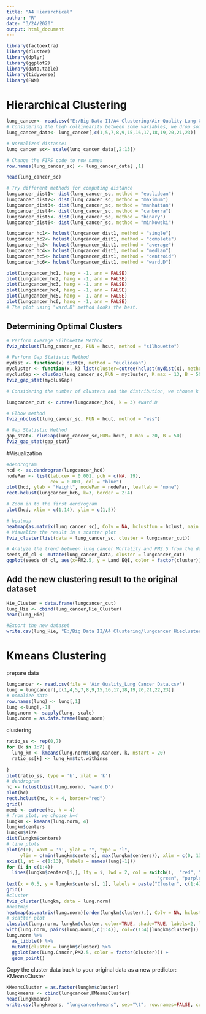---
title: "A4 Hierarchical"
author: "R"
date: "3/24/2020"
output: html_document
---
```{r}
library(factoextra)
library(cluster)
library(dplyr)
library(ggplot2)
library(data.table)
library(tidyverse)
library(FNN)
```
# Hierarchical Clustering

```{r}
lung_cancer<- read.csv("E:/Big Data II/A4 Clustering/Air Quality-Lung Cancer Data.csv")
# Considering the high collinearity between some variables, we drop some variables to avoid that some variables get a higher weight than others
lung_cancer_data<- lung_cancer[,c(1,5,7,8,9,15,16,17,18,19,20,21,23)]

# Normalized distance:
lung_cancer_sc<- scale(lung_cancer_data[,2:13])

# Change the FIPS_code to row names 
row.names(lung_cancer_sc) <- lung_cancer_data[ ,1]

head(lung_cancer_sc)

# Try different methods for computing distance
lungcancer_dist1<- dist(lung_cancer_sc, method = "euclidean")
lungcancer_dist2<- dist(lung_cancer_sc, method = "maximum")
lungcancer_dist3<- dist(lung_cancer_sc, method = "manhattan")
lungcancer_dist4<- dist(lung_cancer_sc, method = "canberra")
lungcancer_dist5<- dist(lung_cancer_sc, method = "binary")
lungcancer_dist6<- dist(lung_cancer_sc, method = "minkowski")

lungcancer_hc1<- hclust(lungcancer_dist1, method = "single")
lungcancer_hc2<- hclust(lungcancer_dist1, method = "complete")
lungcancer_hc3<- hclust(lungcancer_dist1, method = "average")
lungcancer_hc4<- hclust(lungcancer_dist1, method = "median")
lungcancer_hc5<- hclust(lungcancer_dist1, method = "centroid")
lungcancer_hc6<- hclust(lungcancer_dist1, method = "ward.D")

plot(lungcancer_hc1, hang = -1, ann = FALSE) 
plot(lungcancer_hc2, hang = -1, ann = FALSE) 
plot(lungcancer_hc3, hang = -1, ann = FALSE) 
plot(lungcancer_hc4, hang = -1, ann = FALSE) 
plot(lungcancer_hc5, hang = -1, ann = FALSE) 
plot(lungcancer_hc6, hang = -1, ann = FALSE) 
# The plot using "ward.D" method looks the best.

```

## Determining Optimal Clusters
```{r cars}
# Perform Average Silhouette Method
fviz_nbclust(lung_cancer_sc, FUN = hcut, method = "silhouette")

# Perform Gap Statistic Method
mydist <- function(x) dist(x, method = "euclidean")
mycluster <- function(x, k) list(cluster=cutree(hclust(mydist(x), method = "ward.D"),k=k))
myclusGap <- clusGap(lung_cancer_sc,FUN = mycluster, K.max = 13, B = 50)
fviz_gap_stat(myclusGap)

# Considering the number of clusters and the distribution, we choose k equal to 3.

```

```{r}
lungcancer_cut <- cutree(lungcancer_hc6, k = 3) #ward.D
```


```{r}
# Elbow method
fviz_nbclust(lung_cancer_sc, FUN = hcut, method = "wss")

```

```{r}
# Gap Statistic Method
gap_stat<- clusGap(lung_cancer_sc,FUN= hcut, K.max = 20, B = 50)
fviz_gap_stat(gap_stat)
```
#Visualization
```{r}
#dendrogram
hcd <- as.dendrogram(lungcancer_hc6)
nodePar <- list(lab.cex = 0.001, pch = c(NA, 19), 
                cex = 0.001, col = "blue")
plot(hcd, ylab = "Height", nodePar = nodePar, leaflab = "none")
rect.hclust(lungcancer_hc6, k=3, border = 2:4)

# Zoom in to the first dendrogram
plot(hcd, xlim = c(1,14), ylim = c(1,5))
```

```{r pressure, echo=FALSE}
# heatmap
heatmap(as.matrix(lung_cancer_sc), Colv = NA, hclustfun = hclust, main = "heatmap")
# Visualize the result in a scatter plot
fviz_cluster(list(data = lung_cancer_sc, cluster = lungcancer_cut))
```

```{r}
# Analyze the trend between lung cancer Mortality and PM2.5 from the data cluster-wise 
seeds_df_cl <- mutate(lung_cancer_data, cluster = lungcancer_cut)
ggplot(seeds_df_cl, aes(x=PM2.5, y = Land_EQI, color = factor(cluster))) + geom_point()


```
## Add the new clustering result to the original dataset 
```{r}
Hie_Cluster = data.frame(lungcancer_cut)
lung_Hie <- cbind(lung_cancer,Hie_Cluster)
head(lung_Hie)

#Export the new dataset
write.csv(lung_Hie, "E:/Big Data II/A4 Clustering/lungcancer Hiecluster.csv")

```

# Kmeans Clustering

prepare data
```{r,warning=FALSE, message=FALSE}
lungcancer <- read.csv(file = 'Air Quality_Lung Cancer Data.csv')
lung = lungcancer[,c(1,4,5,7,8,9,15,16,17,18,19,20,21,22,23)]
# nomalize data
row.names(lung) <- lung[,1]
lung <-lung[,-1]
lung.norm <- sapply(lung, scale)
lung.norm = as.data.frame(lung.norm)
```

clustering
```{r,warning=FALSE, message=FALSE}
ratio_ss <- rep(0,7)
for (k in 1:7) {
  lung_km <- kmeans(lung.norm$Lung.Cancer, k, nstart = 20)
  ratio_ss[k] <- lung_km$tot.withinss
  
}
plot(ratio_ss, type = 'b', xlab = 'k')
# dendrogram
hc <- hclust(dist(lung.norm), "ward.D")
plot(hc) 
rect.hclust(hc, k = 4, border="red") 
grid()
memb <- cutree(hc, k = 4)
# from plot, we choose k=4
lungkm <- kmeans(lung.norm, 4)
lungkm$centers
lungkm$size
dist(lungkm$centers)
# line plots
plot(c(0), xaxt = 'n', ylab = "", type = "l", 
     ylim = c(min(lungkm$centers), max(lungkm$centers)), xlim = c(0, 13))
axis(1, at = c(1:13), labels = names(lung[-1]))
for (i in c(1:4))
  lines(lungkm$centers[i,], lty = i, lwd = 2, col = switch(i,  "red", "black",
                                                       "green", "purple"))
text(x = 0.5, y = lungkm$centers[, 1], labels = paste("Cluster", c(1:4)))
grid()
#cluster
fviz_cluster(lungkm, data = lung.norm)
#heatmap
heatmap(as.matrix(lung.norm)[order(lungkm$cluster),], Colv = NA, hclustfun = hclust)
# scatter plot
clusplot(lung.norm, lungkm$cluster, color=TRUE, shade=TRUE, labels=2, lines=0)
with(lung.norm, pairs(lung.norm[,c(1:4)], col=c(1:4)[lungkm$cluster])) 
lung.norm %>%
  as_tibble() %>%
  mutate(cluster = lungkm$cluster) %>%
  ggplot(aes(Lung.Cancer,PM2.5, color = factor(cluster))) +
  geom_point()
```


Copy the cluster data back to your original data as a new predictor: KMeansCluster
```{r,warning=FALSE, message=FALSE}
KMeansCluster = as.factor(lungkm$cluster)
lungkmeans <- cbind(lungcancer,KMeansCluster)
head(lungkmeans)
write.csv(lungkmeans, "lungcancerkmeans", sep="\t", row.names=FALSE, col.names=FALSE)
```
